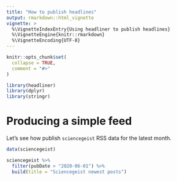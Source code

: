 ```yaml
---
title: "How to publish headlines"
output: rmarkdown::html_vignette
vignette: >
  %\VignetteIndexEntry{Using headliner to publish headlines}
  %\VignetteEngine{knitr::rmarkdown}
  %\VignetteEncoding{UTF-8}
---
```


```r
knitr::opts_chunk$set(
  collapse = TRUE,
  comment = "#>"
)
```

```r
library(headliner)
library(dplyr)
library(stringr)
```

# Producing a simple feed

Let's see how publish `sciencegeist` RSS data for the latest month.

```r
data(sciencegeist)

sciencegeist %>% 
  filter(pubDate > "2020-06-01") %>%
  build(title = "Sciencegeist newest posts")

```

